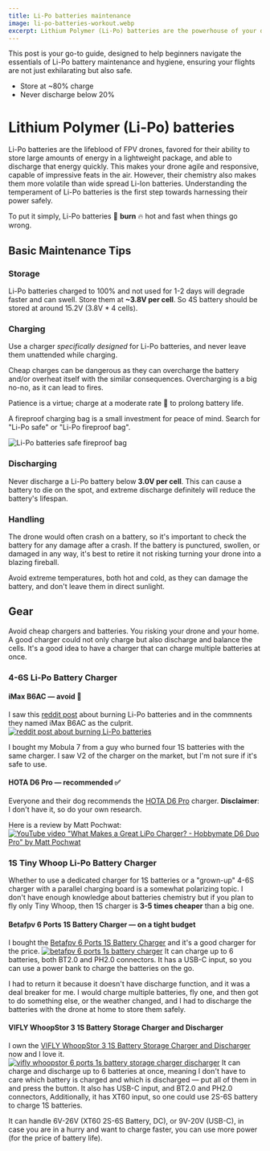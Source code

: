 ```yaml
---
title: Li-Po batteries maintenance
image: li-po-batteries-workout.webp
excerpt: Lithium Polymer (Li-Po) batteries are the powerhouse of your drone, but they demand respect and meticulous care.
---
```


This post is your go-to guide, designed to help beginners navigate the essentials of Li-Po battery maintenance and hygiene, ensuring your flights are not just exhilarating but also safe.

<TLDR />

- Store at ~80% charge
- Never discharge below 20%

# Lithium Polymer (Li-Po) batteries

Li-Po batteries are the lifeblood of FPV drones, favored for their ability to store large amounts of energy in a lightweight package, and able to discharge that energy quickly.
This makes your drone agile and responsive, capable of impressive feats in the air. However, their chemistry also makes them more volatile than wide spread Li-Ion batteries.
Understanding the temperament of Li-Po batteries is the first step towards harnessing their power safely.

To put it simply, Li-Po batteries 🔋 **burn** 🔥 hot and fast when things go wrong.

## Basic Maintenance Tips

### Storage

Li-Po batteries charged to 100% and not used for 1-2 days will degrade faster and can swell. Store them at **~3.8V per cell**.
So 4S battery should be stored at around 15.2V (3.8V \* 4 cells).

### Charging

Use a charger _specifically designed_ for Li-Po batteries, and never leave them unattended while charging.

Cheap charges can be dangerous as they can overcharge the battery and/or overheat itself with the similar consequences.
Overcharging is a big no-no, as it can lead to fires.

Patience is a virtue; charge at a moderate rate 🔌 to prolong battery life.

A fireproof charging bag is a small investment for peace of mind. Search for "Li-Po safe" or "Li-Po fireproof bag".

![Li-Po batteries safe fireproof bag](/images/li-po-safe.webp)

### Discharging

Never discharge a Li-Po battery below **3.0V per cell**. This can cause a battery to die on the spot, and extreme discharge definitely will reduce the battery's lifespan.

### Handling

The drone would often crash on a battery, so it's important to check the battery for any damage after a crash.
If the battery is punctured, swollen, or damaged in any way, it's best to retire it not risking turning your drone into a blazing fireball.

Avoid extreme temperatures, both hot and cold, as they can damage the battery, and don't leave them in direct sunlight.

## Gear

Avoid cheap chargers and batteries. You risking your drone and your home.
A good charger could not only charge but also discharge and balance the cells. It's a good idea to have a charger that can charge multiple batteries at once.

### 4-6S Li-Po Battery Charger

#### iMax B6AC — avoid 🚫

I saw this [reddit post](https://www.reddit.com/r/fpv/comments/1akxvmq/daily_reminder_to_charge_in_a_safe_place/) about burning Li-Po batteries and in the commnents they named iMax B6AC as the culprit.
[![reddit post about burning Li-Po batteries](/images/reddit-imaxb6ac.webp)](https://www.reddit.com/r/fpv/comments/1akxvmq/daily_reminder_to_charge_in_a_safe_place/)

I bought my Mobula 7 from a guy who burned four 1S batteries with the same charger. I saw V2 of the charger on the market, but I'm not sure if it's safe to use.

#### HOTA D6 Pro — recommended ✅

Everyone and their dog recommends the [HOTA D6 Pro](https://hobbymatehobby.com/products/hobbymate-d6-duo-pro-lipo-battery-charger-support-ac-dc-input) charger.
**Disclaimer**: I don't have it, so do your own research.

Here is a review by Matt Pochwat:
[![YouTube video "What Makes a Great LiPo Charger? - Hobbymate D6 Duo Pro" by Matt Pochwat](https://img.youtube.com/vi/No0sv3GgwdE/0.jpg)](https://www.youtube.com/watch?v=No0sv3GgwdE)

### 1S Tiny Whoop Li-Po Battery Charger

Whether to use a dedicated charger for 1S batteries or a "grown-up" 4-6S charger with a parallel charging board is a somewhat polarizing topic.
I don't have enough knowledge about batteries chemistry but if you plan to fly only Tiny Whoop, then 1S charger is **3-5 times cheaper** than a big one.

#### Betafpv 6 Ports 1S Battery Charger — on a tight budget

I bought the [Betafpv 6 Ports 1S Battery Charger](https://betafpv.com/products/bt2-0-ph2-0-1s-lipo-charger-adapter) and it's a good charger for the price.
[![betafpv 6 ports 1s battery charger](/images/betafpv-6-ports-1s-battery-charger.webp)](https://betafpv.com/products/bt2-0-ph2-0-1s-lipo-charger-adapter)
It can charge up to 6 batteries, both BT2.0 and PH2.0 connectors.
It has a USB-C input, so you can use a power bank to charge the batteries on the go.

I had to return it because it doesn't have discharge function, and it was a deal breaker for me.
I would charge multiple batteries, fly one, and then got to do something else, or the weather changed, and I had to discharge the batteries with the drone at home to store them safely.

#### VIFLY WhoopStor 3 1S Battery Storage Charger and Discharger

I own the [VIFLY WhoopStor 3 1S Battery Storage Charger and Discharger](https://viflydrone.com/collections/hot-products/products/vifly-whoopstor-6-ports-1s-battery-storage-charger-discharger) now and I love it.
[![vifly whoopstor 6 ports 1s battery storage charger discharger](/images/vifly-whoopstor-6-ports-1s-battery-storage-charger-discharger.webp)](https://viflydrone.com/collections/hot-products/products/vifly-whoopstor-6-ports-1s-battery-storage-charger-discharger)
It can charge and discharge up to 6 batteries at once, meaning I don't have to care which battery is charged and which is discharged — put all of them in and press the button.
It also has USB-C input, and BT2.0 and PH2.0 connectors, Additionally, it has XT60 input, so one could use 2S-6S battery to charge 1S batteries.

It can handle 6V-26V (XT60 2S-6S Battery, DC), or 9V-20V (USB-C), in case you are in a hurry and want to charge faster, you can use more power (for the price of battery life).
